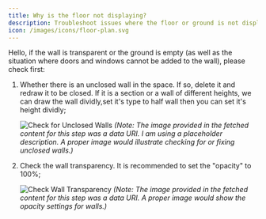 ```yaml
---
title: Why is the floor not displaying?
description: Troubleshoot issues where the floor or ground is not displaying in AiHouse, including checks for unclosed walls and wall transparency settings.
icon: /images/icons/floor-plan.svg
---
```


Hello, if the wall is transparent or the ground is empty (as well as the situation where doors and windows cannot be added to the wall), please check first:

1.  Whether there is an unclosed wall in the space. If so, delete it and redraw it to be closed. If it is a section or a wall of different heights, we can draw the wall dividly,set it's type to half wall then you can set it's height dividly;

    ![Check for Unclosed Walls](https://ai-study1.3vjia.com/aihouse-web/5f8188a2-9568-4136-81da-9b89a3439019.png)
    *(Note: The image provided in the fetched content for this step was a data URI. I am using a placeholder description. A proper image would illustrate checking for or fixing unclosed walls.)*

2.  Check the wall transparency. It is recommended to set the "opacity" to 100%;

    ![Check Wall Transparency](https://ai-study1.3vjia.com/aihouse-web/d763d05e-1c8b-4cc6-bcdb-ce3d6a3306a1.png)
    *(Note: The image provided in the fetched content for this step was a data URI. A proper image would show the opacity settings for walls.)*
